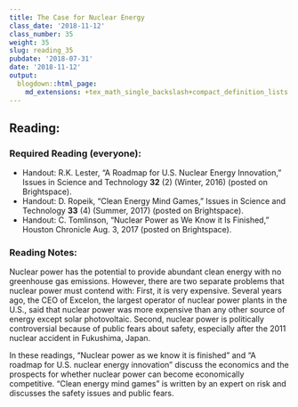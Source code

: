 ```yaml
---
title: The Case for Nuclear Energy
class_date: '2018-11-12'
class_number: 35
weight: 35
slug: reading_35
pubdate: '2018-07-31'
date: '2018-11-12'
output:
  blogdown::html_page:
    md_extensions: +tex_math_single_backslash+compact_definition_lists
---
```

## Reading:

### Required Reading (everyone):
* Handout: R.K. Lester, "A Roadmap for U.S. Nuclear Energy Innovation," Issues in Science and Technology **32** (2) (Winter, 2016) (posted on Brightspace).
* Handout: D. Ropeik, "Clean Energy Mind Games," Issues in Science and Technology **33** (4) (Summer, 2017) (posted on Brightspace).
* Handout: C. Tomlinson, "Nuclear Power as We Know it Is Finished," Houston Chronicle Aug. 3, 2017 (posted on Brightspace).

### Reading Notes:

Nuclear power has the potential to provide abundant clean energy with no greenhouse gas emissions. However, there are two separate problems that nuclear power must contend with: First, it is very expensive. Several years ago, the CEO of Excelon, the largest operator of nuclear power plants in the U.S., said that nuclear power was more expensive than any other source of energy except solar photovoltaic. Second, nuclear power is politically controversial because of public fears about safety, especially after the 2011 nuclear accident in Fukushima, Japan.

In these readings, "Nuclear power as we know it is finished" and "A roadmap for U.S. nuclear energy innovation" discuss the economics and the prospects for whether nuclear power can become economically competitive. "Clean energy mind games" is written by an expert on risk and discusses the safety issues and public fears.

